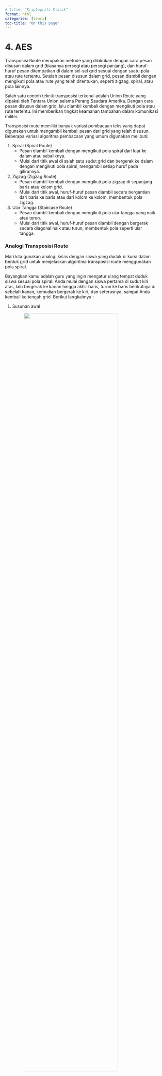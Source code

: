 ```yaml
---
# title: "Kriptografi Klasik"
format: html
categories: [teori]
toc-title: "On this page"
---
```


# 4. AES {.unnumbered}

Transposisi Route merupakan metode yang dilakukan dengan cara pesan disusun dalam grid (biasanya persegi atau persegi panjang), dan huruf-huruf pesan ditempatkan di dalam sel-sel grid sesuai dengan suatu pola atau rute tertentu. 
Setelah pesan disusun dalam grid, pesan diambil dengan mengikuti pola atau rute yang telah ditentukan, seperti zigzag, spiral, atau pola lainnya.

Salah satu contoh teknik transposisi terkenal adalah Union Route yang dipakai oleh Tentara Union selama Perang Saudara Amerika. Dengan cara pesan disusun dalam grid, lalu diambil kembali dengan mengikuti pola atau rute tertentu. Ini memberikan tingkat keamanan tambahan dalam komunikasi militer.

Transposisi route memiliki banyak variasi pembacaan teks yang dapat digunakan untuk mengambil kembali pesan dari grid yang telah disusun. Beberapa variasi algoritma pembacaan yang umum digunakan meliputi:

1. Spiral (Spiral Route)
   - Pesan diambil kembali dengan mengikuti pola spiral dari 
     luar ke dalam atau sebaliknya.
   - Mulai dari titik awal di salah satu sudut grid dan 
     bergerak ke dalam dengan mengikuti pola spiral, 
     mengambil setiap huruf pada gilirannya.
2. Zigzag (Zigzag Route)
   - Pesan diambil kembali dengan mengikuti pola zigzag di 
     sepanjang baris atau kolom grid.
   - Mulai dari titik awal, huruf-huruf pesan diambil secara 
     bergantian dari baris ke baris atau dari kolom ke 
     kolom, membentuk pola zigzag.
3. Ular Tangga (Staircase Route)
   - Pesan diambil kembali dengan mengikuti pola ular tangga 
     yang naik atau turun.
   - Mulai dari titik awal, huruf-huruf pesan diambil dengan 
     bergerak secara diagonal naik atau turun, membentuk 
     pola seperti ular tangga.

### Analogi Transposisi Route

Mari kita gunakan analogi kelas dengan siswa yang duduk di kursi dalam bentuk grid untuk menjelaskan algoritma transposisi route menggunakan pola spiral.

Bayangkan kamu adalah guru yang ingin mengatur ulang tempat duduk siswa sesuai pola spiral. Anda mulai dengan siswa pertama di sudut kiri atas, lalu bergerak ke kanan hingga akhir baris, turun ke baris berikutnya di sebelah kanan, kemudian bergerak ke kiri, dan seterusnya, sampai Anda kembali ke tengah grid. Berikut langkahnya :

1. Susunan awal :

   ![](assets/kriptografi/troutee.png){width="80%"  
        style="text-align:center;"}

2. Pola spiral
   Sekarang kita akan membaca huruf-huruf dalam pola spiral, 
   dimulai dari sudut kiri atas dan bergerak searah jarum 
   jam.

3. Baca sesuai pola spiral
   Kita mulai dari A dan mengikuti pola spiral :
   ![](assets/kriptografi/troute2.png){width="80%"  
        style="text-align:center;"}

        Jika kita menulis urutan bacaan tersebut, kita 
        mendapatkan : A B C D H L P O N M I E F G K J
        
4. Sekarang kita menulis ulang huruf-huruf tersebut sesuai 
   urutan bacaan spiral :
    ![](assets/kriptografi/troute.png){width="80%"  
        style="text-align:center;"}

## Implementasi Pada Python

Masukkan Plaintext 
```python
CONTOH : TENTUKAN PRIORITAS ANDA SEBAB KITA TIDAK DAPAT MENGERJAKAN SEMUANYA X
```

```python
plainText = input("Plaintext : ")
```

Masukkan Kunci 
```python
CONTOH KEY : 5
```

```python
routeKey = int(input("Kunci: "))
```

Menghapus Spasi
```python
cleanPlainTeks = plainTeks.replace(" ", "")
print(cleanPlainTeks)
```
### Proses Enkripsi

1. Menyusun teks yang sudah dibersihkan ke dalam sebuah matriks dengan kolom sebagai jumlah kolom atau lebar matriks
```python
    kolom = routeKey
    matrix = []
    panjang = len(cleanPlainTeks)
    temp = panjang/kolom
    bulat = round(temp)

    if temp - bulat == 0:
        jml_baris = bulat
    else:
        if temp - bulat < 0:
            jml_baris = bulat
        else:
            jml_baris = bulat + 1
    print(jml_baris)
```
For More Detail :

- `kolom = routeKey` : Menetapkan jumlah kolom pada matriks dengan nilai routeKey
- `matrix = []` : Menginisialisasi sebuah list kosong yang akan digunakan untuk menyimpan elemen-elemen matriks
- `panjang = len(cleanPlainTeks)` : Menghitung panjang teks yang sudah dibersihkan
- `temp = panjang/kolom` : Menghitung berapa banyak baris yang diperlukan dengan membagi panjang teks dengan jumlah kolom dan menyimpan hasilnya dalam variabel temp
- `bulat = round(temp)` : Membulatkan hasil pembagian temp ke angka terdekat dan menyimpannya ke dalam variabel bulat
- `temp - bulat == 0` : hasil pembagian tepat bulat, maka `jml_baris` diambil dari `bulat`
- `temp - bulat < 0` : hasil pembagian kurang dari bulat (mungkin karena temp lebih kecil dari bulat), dan juga mengambil `jml_baris` dari `bulat`
- `jml_baris = bulat + 1` : Jika kondisi sebelumnya tidak terpenuhi, maka perlu satu baris tambahan

2. Membuat sebuah matriks (matrix) yang berisi teks yang sudah dibersihkan (cleanPlainTeks) menggunakan nilai jml_baris dan kolom yang telah dihitung sebelumnya
```python
    for i in range(jml_baris):
        row = []
        for j in range(kolom):
            if i * kolom + j < len(cleanPlainTeks):
                elemen = cleanPlainTeks[i * kolom + j]
            else:
                elemen = " "
            row.append(elemen)
        matrix.append(row)
```
For More Detail :

- `for i in range(jml_baris)` : Loop ini mengiterasi dari 0 hingga jml_baris - 1, yang berarti setiap iterasi mewakili satu baris dalam matriks
- `row = []` : Membuat list kosong row yang akan menyimpan elemen-elemen untuk satu baris matriks
- `for j in range(kolom)` : Loop ini mengiterasi dari 0 hingga kolom - 1, yang berarti setiap iterasi mewakili satu kolom dalam matriks
- `if i * kolom + j < len(cleanPlainTeks)` : Memastikan bahwa tidak melebihi panjang dari teks yang telah dibersihkan pada saat mengakses elemen `cleanPlainTeks` untuk dimasukkan ke dalam matrix
- `elemen = x[i * kolom + j]` : Jika ya, Mengambil elemen dari teks x pada posisi i * kolom + j
- ` elemen = " "` : Jika tidak, Mengisi elemen dengan spasi kosong jika indeks berada di luar panjang teks x
-`row.append(elemen)` : Menambahkan elemen yang telah ditentukan (baik dari x atau spasi kosong) ke list row
- `matrix.append(row)` : Menambahkan list row yang berisi elemen-elemen satu baris ke dalam list matrix

3. Mencetak matrix
```python
    print("Matriks yang Anda buat:")
    for row in matrix:
        print(row)
```

4. Menghasilkan matriks transpose dari matrix yang telah dibuat
```python
    transposed_matrix = [[row[i] for row in matrix] for i in range(len(matrix[0]))]
    for row in transposed_matrix:
        print(row)
```
For More Detail :

- `row[i] for row in matrix` : Menghasilkan list elemen ke-i dari setiap baris dalam matrix
- `for i in range(len(matrix[0]))]` : Mengiterasi setiap indeks kolom dari matrix dan membentuk baris baru dari elemen-elemen tersebut
- `for row in transposed_matrix` : Loop ini mengiterasi melalui setiap baris dalam `transposed_matrix`
- `print(row)` : Mencetak matriks transpose dari matrix

5. String kosong yang akan digunakan untuk menyimpan teks yang terenkripsi
```python
    encrypted_text = ""
```

6. Menandai batas awal dan akhir dari baris dan kolom pada matriks transpose
```python
    start_row, end_row = len(transposed_matrix) - 1, 0
    start_col, end_col = len(transposed_matrix[0]) - 1, 0
```

7. Mengambil baris dari kanan ke kiri
```python
    while start_row >= end_row and start_col >= end_col:
        for i in range(start_col, end_col - 1, -1):
            encrypted_text += transposed_matrix[start_row][i]

        start_row -= 1
```
For More Detail :

- `while start_row >= end_row and start_col >= end_col` : loop while yang berjalan selama `start_row` lebih besar dari atau sama dengan `end_row` dan `start_col` lebih besar dari atau sama dengan `end_col`
- `for i in range(start_col, end_col - 1, -1)` : Loop ini mengiterasi dari kolom paling kanan `(start_col)` ke kolom paling kiri `(end_col - 1)`
- `encrypted_text += transposed_matrix[start_row][i]` : Menambahkan elemen dari baris `start_row` dan kolom i ke `encrypted_text`
- `start_row -= 1` : Mengurangi `start_row` untuk bergerak ke baris berikutnya ke atas

8. Mengambil kolom dari atas ke bawah
```python
    for i in range(start_row, end_row - 1, -1):
            encrypted_text += transposed_matrix[i][end_col]

        end_col += 1
```
For More Detail :

-  `for i in range(start_row, end_row - 1, -1)` : Loop ini mengiterasi dari baris `start_row` ke baris `end_row - 1`
- `encrypted_text += transposed_matrix[i][end_col]` : Menambahkan elemen dari baris i dan kolom `end_col` ke `encrypted_text`
- `end_col += 1` : Menambahkan `end_col` untuk bergerak ke kolom berikutnya ke kiri.
9. Mengecek jika sudah mencapai kolom terakhir
```python
    if start_col < end_col:
            break
```
For More Detail :

- `if start_col < end_col:` : Mengecek apakah `start_col` lebih kecil dari `end_col`
- `break` : Jika ya, keluar dari loop while.


10. Mengambil baris dari kiri ke kanan
```python
    for i in range(end_col, start_col + 1):
            encrypted_text += transposed_matrix[end_row][i]

        end_row += 1
```
For More Detail : 

- `for i in range(end_col, start_col + 1)` : Loop ini mengiterasi dari kolom `end_col` ke kolom `start_col + 1`
- `encrypted_text += transposed_matrix[end_row][i]` : Menambahkan elemen dari baris `end_row` dan kolom i ke `encrypted_text`
- `end_row += 1` : Menambahkan `end_row` untuk bergerak ke baris berikutnya ke bawah.

11. Mengecek Jika Sudah Mencapai Baris Terakhir
```python
    if start_row < end_row:
            break
```
For More Detail :

- `if start_row < end_row` : Mengecek apakah `start_row` lebih kecil dari `end_row`
- `break` : Jika ya, keluar dari loop while

12. Mengambil kolom dari bawah ke atas
```python
    for i in range(end_row, start_row + 1):
            encrypted_text += transposed_matrix[i][start_col]

        start_col -= 1
```
For More Detail :

- `for i in range(end_row, start_row + 1)` : Loop ini mengiterasi dari baris `end_row` ke baris `start_row + 1`
- `encrypted_text += transposed_matrix[i][start_col]` : Menambahkan elemen dari baris i dan `kolom start_col` ke `encrypted_text`
- `start_col -= 1` : Mengurangi `start_col` untuk bergerak ke kolom berikutnya ke kanan

13. Mencetak teks terenkripsi (ciphertext)
```python
print("Teks terenkripsi dengan pola spiral: ", encrypted_text[:length])
```
For More Detail :

- `encrypted_text[:length])` : Memotong `encrypted_text` hingga panjang teks asli (length) untuk memastikan panjangnya sama dengan teks asli

```python
HASIL CIPHERTEXT : XUAETKAADTRUTNETKIAABTDMRNANYAMKGAATBNIPNAOSSKIAEJSEANPDIEAR
```

### Proses Dekripsi
Masukkan Ciphertext
```python
cipherText = input("cipher : ")
```

Masukkan kunci
```python
routeKey = int(input("Kunci: "))
```

1. Menentukan jumlah baris yang dibutuhkan untuk membentuk sebuah matriks dengan jumlah kolom yang telah ditentukan (routeKey). Matriks ini akan berisi teks x yang telah dibersihkan
```python
    kolom = routeKey
    matrix = []
    panjang = len(x)
    temp = panjang/kolom
    length = len(x)
    bulat = round(temp)

    if temp - bulat == 0:
        jml_baris = bulat
    else:
        if temp - bulat < 0:
            jml_baris = bulat
        else:
            jml_baris = bulat + 1
    print(jml_baris)
```
For More Detail :

- `kolom = routeKey` : Menetapkan jumlah kolom pada matriks dengan nilai routeKey
- `matrix = []` : Menginisialisasi sebuah list kosong yang akan digunakan untuk menyimpan elemen-elemen matriks
- `panjang = len(x)` : Menyimpan panjang dari teks x ke dalam variabel panjang
- `temp = panjang/kolom` : Menghitung berapa banyak baris yang diperlukan dengan membagi panjang teks dengan jumlah kolom dan menyimpan hasilnya dalam variabel temp
- `length = len(x)` : Menyimpan panjang teks x ke dalam variabel length
- `bulat = round(temp)` : Membulatkan hasil pembagian temp ke angka terdekat dan menyimpannya ke dalam variabel bulat

2. Membangun matriks 2D yang berisi teks x yang telah dibersihkan (tanpa spasi), Matriks ini akan memiliki jml_baris baris dan kolom kolom
```python
    for i in range(jml_baris):
        row = []
        for j in range(kolom):
            if i * kolom + j < len(x):
                elemen = [i * kolom + j]
            else:
                elemen = " "
            row.append(elemen)
        matrix.append(row)
```
For More Detail : 

- `for i in range(jml_baris)` : Loop ini mengiterasi dari 0 hingga jml_baris - 1, yang berarti setiap iterasi mewakili satu baris dalam matriks
- `row = []` : Membuat list kosong row yang akan menyimpan elemen-elemen untuk satu baris matriks
- `for j in range(kolom)` : Loop ini mengiterasi dari 0 hingga kolom - 1, yang berarti setiap iterasi mewakili satu kolom dalam matriks
- `if i * kolom + j < len(x)` : Mengecek apakah indeks (dihitung sebagai i * kolom + j) berada dalam rentang panjang teks x
- `elemen = x[i * kolom + j]` : Jika ya, Mengambil elemen dari teks x pada posisi i * kolom + j
- ` elemen = " "` : Jika tidak, Mengisi elemen dengan spasi kosong jika indeks berada di luar panjang teks x
-`row.append(elemen)` : Menambahkan elemen yang telah ditentukan (baik dari x atau spasi kosong) ke list row
- `matrix.append(row)` : Menambahkan list row yang berisi elemen-elemen satu baris ke dalam list matrix

3. Mencetak matriks yang telah dibuat
```python
    print("Matriks yang Anda buat:")
    for row in matrix:
        print(row)
```

4. Membuat dan mencetak matriks transpose
```python
    transposed_matrix = [[row[i] for row in matrix] for i in range(len(matrix[0]))]
    for row in transposed_matrix:
        print(row)
```
For More Detail :

- `row[i] for row in matrix` : Menghasilkan list elemen ke-i dari setiap baris dalam matrix
- `for i in range(len(matrix[0]))]` : Mengiterasi setiap indeks kolom dari matrix dan membentuk baris baru dari elemen-elemen tersebut
- `for row in transposed_matrix` : Loop ini mengiterasi melalui setiap baris dalam transposed_matrix

5. Mengatur batas-batas dan kontrol iterasi saat mengisi transposed_matrix dalam pola spiral dengan karakter-karakter dari teks x
```python
    start_row, end_row = len(transposed_matrix) - 1, 0
    start_col, end_col = len(transposed_matrix[0]) - 1, 0
    text_index = 0
```
For More Detail :

- `start_row` : Mengendalikan pengisian dari baris terakhir ke atas
- `end_row` : Mengendalikan pengisian dari baris pertama ke bawah
- `end_row = 0 ` : Menetapkan indeks baris awal ke 0, yang berarti kita mulai dari baris pertama
- `len(transposed_matrix)` : Memberikan jumlah baris dalam `transposed_matrix`
- Mengurangkan 1 untuk mendapatkan indeks baris terakhir dari matriks transpose
- `start_col` : Mengendalikan pengisian dari kolom terakhir ke kiri, sedangkan 
- `end_col` : Mengendalikan pengisian dari kolom pertama ke kanan
- `len(transposed_matrix[0])` : Memberikan jumlah kolom dalam `transposed_matrix`
- Mengurangkan 1 untuk mendapatkan indeks kolom terakhir dari matriks transpose
- `end_col = 0` : Menetapkan indeks kolom awal ke 0, yang berarti kita mulai dari kolom pertama
- `text_index` : Melacak posisi karakter dalam teks x yang sedang diproses

6. Mengisi baris pertama dari kanan ke kiri
```python
    while start_row >= end_row and start_col >= end_col:
        # Fill the first row from the remaining rows
        for i in range(start_col, end_col - 1, -1):
            if text_index < len(x):
                transposed_matrix[start_row][i] = x[text_index]
                text_index += 1

        start_row -= 1
```
For More Detail :

- `start_col` dan `end_col` : menentukan rentang kolom yang akan diisi
- `text_index` : mengambil karakter dari teks x.
- `Transposed_matrix[start_row][i]` : Setiap karakter yang diambil dari x dimasukkan ke dalam posisi yang sesuai di t.

7. Mengisi kolom terakhir dari baris yang tersisa dalam matriks dengan karakter dari x dalam urutan spiral
```python
    for i in range(start_row, end_row - 1, -1):
            if text_index < len(x):
                transposed_matrix[i][end_col] = x[text_index]
                text_index += 1

        end_col += 1
```
For More Detail :

- `for i in range(start_row, end_row - 1, -1)` : Loop ini digunakan untuk iterasi melalui baris-baris dalam matriks dari `start_row` ke `end_row - 1` dalam urutan menurun 
- `start_row` : Posisi baris awal untuk iterasi
- `end_row - 1` : Posisi baris akhir (tidak termasuk) untuk iterasi
- `-1` : Menunjukkan bahwa iterasi dilakukan secara menurun 
- `if text_index < len(cipherText)` : Kondisi ini memastikan bahwa indeks text_index masih dalam batas panjang cipherText
- `transposed_matrix[i][end_col]` : Menunjukkan posisi kolom `end_col` dalam baris i dari matriks yang sedang diisi
- `cipherText[text_index]` : Karakter dari cipherText pada indeks text_index
- `text_index += 1` : Setelah menempatkan karakter dari cipherText ke dalam `transposed_matrix`, nilai `text_index` dinaikkan sebesar 1 untuk mempersiapkan karakter berikutnya pada iterasi selanjutnya
- `end_col += 1` : Setelah menyelesaikan iterasi untuk mengisi kolom terakhir dari baris yang tersisa, `end_col` dinaikkan sebesar 1 untuk mempersempit batas kolom yang akan diisi pada iterasi berikutnya


8. Menentukkan apakah batas kolom telah bertemu atau melewati satu sama lain, yang berarti bahwa semua kolom yang perlu diisi sudah selesai diproses
```python
    if start_col < end_col:
            break
```

9. Mengisi baris terakhir dari kolom yang tersisa dalam matriks dengan karakter dari x dalam urutan spiral.
```python
    for i in range(end_col, start_col + 1):
            if text_index < len(x):
                transposed_matrix[end_row][i] = x[text_index]
                text_index += 1

        end_row += 1
```
For More Detail :

- `for i in range(end_col, start_col + 1)`: Loop ini digunakan untuk iterasi melalui kolom dari `end_col` ke `start_col + 1`
- `end_col`: Posisi kolom awal untuk iterasi
- `start_col + 1`: Posisi kolom akhir (tidak termasuk) untuk iterasi, Menambah 1 untuk memasukkan start_col dalam iterasi
- `if text_index < len(x)` : Kondisi ini memastikan bahwa indeks
- `text_index` : Masih dalam batas panjang `x`. Hal ini untuk menghindari akses indeks yang tidak valid dari `x`
- `transposed_matrix[end_row][i] = x[text_index]` Menetapkan karakter dari `x` pada posisi indeks `text_index` ke posisi `[end_row][i]` dalam `transposed_matrix`
- `transposed_matrix[end_row][i]`: Menunjukkan posisi kolom `i` dalam baris end_row dari matriks yang sedang diisi.
- `x[text_index]`: Karakter dari `x` pada indeks `text_index`
- `text_index += 1` Setelah menempatkan karakter dari `x` ke dalam `transposed_matrix`, nilai `text_index` dinaikkan sebesar 1 untuk mempersiapkan karakter berikutnya pada iterasi selanjutnya
- `end_row += 1` Setelah menyelesaikan iterasi untuk mengisi baris terakhir dari kolom yang tersisa, batas baris akhir (`end_row`) dinaikkan sebesar 1 untuk mempersempit batas baris yang akan diisi pada iterasi berikutnya

10. Menghentikan loop while jika batas baris bertemu atau melewati satu sama lain, menandakan bahwa pengisian matriks dalam pola spiral sudah selesai 
```python
    if start_row < end_row:
            break
```

11. Mengisi baris terakhir dari kolom yang tersisa dalam matriks dengan karakter dari x dalam urutan spiral
```python
    for i in range(end_row, start_row + 1):
            if text_index < len(x):
                transposed_matrix[i][start_col] = x[text_index]
                text_index += 1

        start_col -= 1
```
For More Detail :

- `for i in range(end_row, start_row + 1)` : Loop ini digunakan untuk iterasi melalui baris dari end_row ke start_row + 1 dalam urutan meningkat
- `end_row` : Posisi baris awal untuk iterasi
- `start_row + 1` : Posisi baris akhir (tidak termasuk) untuk iterasi, Menambah 1 untuk memasukkan start_row dalam iterasi
- `if text_index < len(x)` : Kondisi ini memastikan bahwa indeks text_index masih dalam batas panjang x
- `transposed_matrix[i][start_col]` : Menunjukkan posisi kolom start_col dalam baris i dari matriks yang sedang diisi
- `x[text_index]` : Karakter dari x pada indeks text_index
- `text_index += 1` : Nilai text_index dinaikkan sebesar 1 untuk mempersiapkan karakter berikutnya pada iterasi selanjutnya
- `start_col -= 1` : Batas kolom awal (start_col) dikurangi sebesar 1 untuk mempersempit batas kolom yang akan diisi pada iterasi berikutnya

12. Mencetak matriks yang telah diisi dengan ciphertext
```python
    print("Matriks setelah diisi dengan cipher secara spiral:")
    for row in transposed_matrix:
        print(row)
```

13. String kosong untuk menyimpan hasil teks yang telah didekripsi
```python
    decrypted_text = ""
```

14. Menyimpan jumlah baris dari transposed_matrix dalam variabel num_rows
```python
    num_rows = len(transposed_matrix)
```

15. Menghitung jumlah kolom dalam transposed_matrix
```python
    num_cols = len(transposed_matrix[0])
```

16. Menggabungkan karakter-karakter dari transposed_matrix ke dalam decrypted_text dengan membaca matriks secara kolom demi kolom
```python
    for col in range(num_cols):  
        for row in range(num_rows):  
            decrypted_text += transposed_matrix[row][col]
```
For More Detail :

- `for col in range(num_cols)`: Loop for ini digunakan untuk iterasi melalui setiap kolom dalam transposed_matrix.
- `num_cols` : Jumlah kolom dalam transposed_matrix Ini mengontrol jumlah iterasi, memastikan bahwa setiap kolom dalam matriks diproses
- `for row in range(num_rows)` : Loop ini digunakan untuk iterasi melalui setiap baris dalam `transposed_matrix` untuk kolom yang saat ini sedang diproses oleh loop luar
- `num_rows` : Jumlah baris dalam transposed_matrix Ini mengontrol jumlah iterasi, memastikan bahwa setiap baris dalam kolom yang sedang diproses dipertimbangkan
- `transposed_matrix[row][col]` : Mengakses elemen pada baris row dan kolom col dalam matriks
- `decrypted_text +=: Operator +=` : Menambahkan karakter ke string decrypted_text

17. Mencetak hasil teks terdeskripsi
```python
    print("Teks terdekripsi setelah membaca secara berurutan:")
    print(decrypted_text)
```

```python
Hasil Decrypted :
TENTUKANPRIORITASANDASEBABKITATIDAKDAPATMENGERJAKANSEMUANYAX
```
